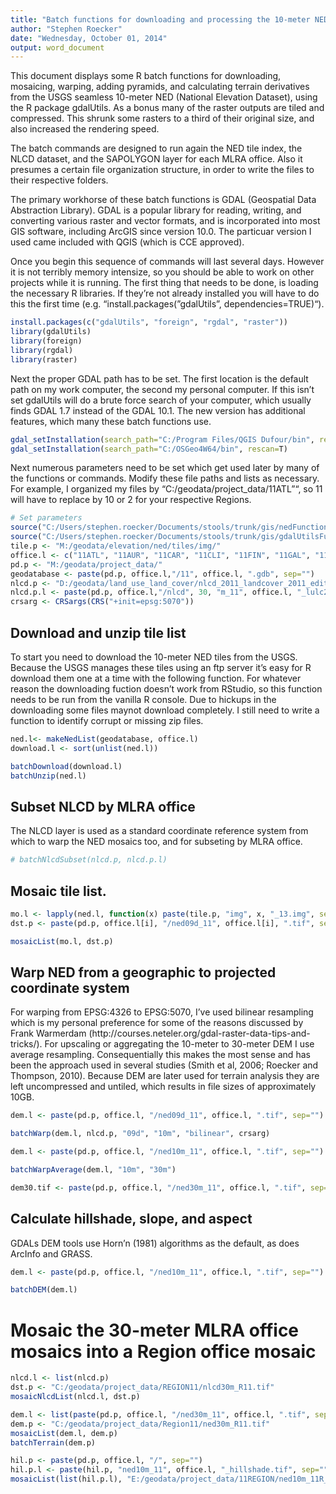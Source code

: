 ```yaml
---
title: "Batch functions for downloading and processing the 10-meter NED"
author: "Stephen Roecker"
date: "Wednesday, October 01, 2014"
output: word_document
---
```


This document displays some R batch functions for downloading, mosaicing, warping, adding pyramids, and calculating terrain derivatives from the USGS seamless 10-meter NED (National Elevation Dataset), using the R package gdalUtils. As a bonus many of the raster outputs are tiled and compressed. This shrunk some rasters to a third of their original size, and also increased the rendering speed.

The batch commands are designed to run again the NED tile index, the NLCD dataset, and the SAPOLYGON layer for each MLRA office. Also it presumes a certain file organization structure, in order to write the files to their respective folders.

The primary workhorse of these batch functions is GDAL (Geospatial Data Abstraction Library). GDAL is a popular library for reading, writing, and converting various raster and vector formats, and is incorporated into most GIS software, including ArcGIS since version 10.0. The particuar version I used came included with QGIS (which is CCE approved).

Once you begin this sequence of commands will last several days. However it is not terribly memory intensize, so you should be able to work on other projects while it is running. The first thing that needs to be done, is loading the necessary R libraries. If they're not already installed you will have to do this the first time (e.g. "install.packages("gdalUtils", dependencies=TRUE)").

```r
install.packages(c("gdalUtils", "foreign", "rgdal", "raster"))
library(gdalUtils)
library(foreign)
library(rgdal)
library(raster)
```

Next the proper GDAL path has to be set. The first location is the default path on my work computer, the second my personal computer. If this isn't set gdalUtils will do a brute force search of your computer, which usually finds GDAL 1.7 instead of the GDAL 10.1. The new version has additional features, which many these batch functions use. 
```r
gdal_setInstallation(search_path="C:/Program Files/QGIS Dufour/bin", rescan=T)
gdal_setInstallation(search_path="C:/OSGeo4W64/bin", rescan=T)
```

Next numerous parameters need to be set which get used later by many of the functions or commands. Modify these file paths and lists as necessary. For example, I organized my files by "C:/geodata/project_data/11ATL"", so 11 will have to replace by 10 or 2 for your respective Regions.
```r
# Set parameters
source("C:/Users/stephen.roecker/Documents/stools/trunk/gis/nedFunctions.R")
source("C:/Users/stephen.roecker/Documents/stools/trunk/gis/gdalUtilsFunctions.R")
tile.p <- "M:/geodata/elevation/ned/tiles/img/"
office.l <- c("11ATL", "11AUR", "11CAR", "11CLI", "11FIN", "11GAL", "11IND", "11JUN", "11SPR", "11UNI", "11WAV")
pd.p <- "M:/geodata/project_data/"
geodatabase <- paste(pd.p, office.l,"/11", office.l, ".gdb", sep="")
nlcd.p <- "D:/geodata/land_use_land_cover/nlcd_2011_landcover_2011_edition_2014_03_31.img"
nlcd.p.l <- paste(pd.p, office.l,"/nlcd", 30, "m_11", office.l, "_lulc2011.tif", sep="")
crsarg <- CRSargs(CRS("+init=epsg:5070"))
```


## Download and unzip tile list
To start you need to download the 10-meter NED tiles from the USGS. Because the USGS manages these tiles using an ftp server it's easy for R download them one at a time with the following function. For whatever reason the downloading fuction doesn't work from RStudio, so this function needs to be run from the vanilla R console. Due to hickups in the downloading some files maynot download completely. I still need to write a function to identify corrupt or missing zip files.
```r
ned.l<- makeNedList(geodatabase, office.l)
download.l <- sort(unlist(ned.l))

batchDownload(download.l)
batchUnzip(ned.l)
```

## Subset NLCD by MLRA office
The NLCD layer is used as a standard coordinate reference system from which to warp the NED mosaics too, and for subseting by MLRA office.
```r
# batchNlcdSubset(nlcd.p, nlcd.p.l)
```

## Mosaic tile list. 
```r
mo.l <- lapply(ned.l, function(x) paste(tile.p, "img", x, "_13.img", sep=""))
dst.p <- paste(pd.p, office.l[i], "/ned09d_11", office.l[i], ".tif", sep="")

mosaicList(mo.l, dst.p)
```


## Warp NED from a geographic to projected coordinate system 
For warping from EPSG:4326 to EPSG:5070, I've used bilinear resampling which is my personal preference for some of the reasons discussed by Frank Warmerdam (http://courses.neteler.org/gdal-raster-data-tips-and-tricks/). For upscaling or aggregating the 10-meter to 30-meter DEM I use average resampling. Consequentially this makes the most sense and has been the approach used in several studies (Smith et al, 2006; Roecker and Thompson, 2010). Because DEM are later used for terrain analysis they are left uncompressed and untiled, which results in file sizes of approximately 10GB.
```r
dem.l <- paste(pd.p, office.l, "/ned09d_11", office.l, ".tif", sep="")

batchWarp(dem.l, nlcd.p, "09d", "10m", "bilinear", crsarg)

dem.l <- paste(pd.p, office.l, "/ned10m_11", office.l, ".tif", sep="")

batchWarpAverage(dem.l, "10m", "30m")

dem30.tif <- paste(pd.p, office.l, "/ned30m_11", office.l, ".tif", sep="")
```

## Calculate hillshade, slope, and aspect
GDALs DEM tools use Horn'n (1981) algorithms as the default, as does ArcInfo and GRASS.
```r
dem.l <- paste(pd.p, office.l, "/ned10m_11", office.l, ".tif", sep="")

batchDEM(dem.l)
```

# Mosaic the 30-meter MLRA office mosaics into a Region office mosaic
```r
nlcd.l <- list(nlcd.p)
dst.p <- "C:/geodata/project_data/REGION11/nlcd30m_R11.tif"
mosaicNlcdList(nlcd.l, dst.p)

dem.l <- list(paste(pd.p, office.l, "/ned30m_11", office.l, ".tif", sep=""))
dem.p <- "C:/geodata/project_data/Region11/ned30m_R11.tif"
mosaicList(dem.l, dem.p)
batchTerrain(dem.p)

hil.p <- paste(pd.p, office.l, "/", sep="")
hil.p.l <- paste(hil.p, "ned10m_11", office.l, "_hillshade.tif", sep="")
mosaicList(list(hil.p.l), "E:/geodata/project_data/11REGION/ned10m_11R_hillshade.tif", "Byte", c("COMPRESS=DEFLATE", "TILED=YES", "BIGTIFF=YES"), 0)
```
